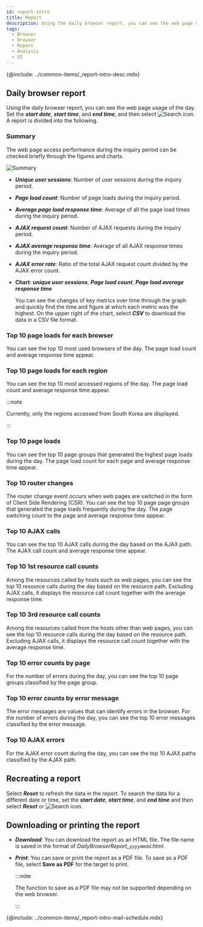 ```yaml
---
id: report-intro
title: Report
description: Using the daily browser report, you can see the web page usage of the day.
tags:
  - Browser
  - Browser
  - Report
  - Analysis
  - UI
---
```


{@include: ../common-items/_report-intro-desc.mdx}

## Daily browser report

Using the daily browser report, you can see the web page usage of the day. Set the **_start date_**, **_start time_**, and **_end time_**, and then select ![Search icon](/img/ico-btn-search.png). A report is divided into the following.

### Summary

The web page access performance during the inquiry period can be checked briefly through the figures and charts.

![Summary](/img/browser-report-summary.png)

-   **_Unique user sessions_**: Number of user sessions during the inquiry period.

-   **_Page load count_**: Number of page loads during the inquiry period.

-   **_Average page load response time_**: Average of all the page load times during the inquiry period.

-   **_AJAX request count_**: Number of AJAX requests during the inquiry period.

-   **_AJAX average response time_**: Average of all AJAX response times during the inquiry period.

-   **_AJAX error rate_**: Ratio of the total AJAX request count divided by the AJAX error count.

-   **Chart**: **_unique user sessions_**,  **_Page load count_**, **_Page load average response time_**

    You can see the changes of key metrics over time through the graph and quickly find the time and figure at which each metric was the highest. On the upper right of the chart, select **_CSV_** to download the data in a CSV file format.

### Top 10 page loads for each browser

You can see the top 10 most used browsers of the day. The page load count and average response time appear.

### Top 10 page loads for each region

You can see the top 10 most accessed regions of the day. The page load count and average response time appear.

:::note

Currently, only the regions accessed from South Korea are displayed.

:::

### Top 10 page loads

You can see the top 10 page groups that generated the highest page loads during the day. The page load count for each page and average response time appear.

### Top 10 router changes

The router change event occurs when web pages are switched in the form of Client Side Rendering (CSR). You can see the top 10 page page groups that generated the page loads frequently during the day. The page switching count to the page and average response time appear.

### Top 10 AJAX calls

You can see the top 10 AJAX calls during the day based on the AJAX path. The AJAX call count and average response time appear.

### Top 10 1st resource call counts

Among the resources called by hosts such as web pages, you can see the top 10 resource calls during the day based on the resource path. Excluding AJAX calls, it displays the resource call count together with the average response time.

### Top 10 3rd resource call counts

Among the resources called from the hosts other than web pages, you can see the top 10 resource calls during the day based on the resource path. Excluding AJAX calls, it displays the resource call count together with the average response time.

### Top 10 error counts by page

For the number of errors during the day, you can see the top 10 page groups classified by the page group.

### Top 10 error counts by error message

The error messages are values that can identify errors in the browser. For the number of errors during the day, you can see the top 10 error messages classified by the error message.

### Top 10 AJAX errors

For the AJAX error count during the day, you can see the top 10 AJAX paths classified by the AJAX path.

## Recreating a report

Select **_Reset_** to refresh the data in the report. To search the data for a different date or time, set the **_start date_**, **_start time_**, and **_end time_** and then select **_Reset_** or ![Search icon](/img/ico-btn-search.png).

## Downloading or printing the report

-   **_Download_**: You can download the report as an HTML file. The file name is saved in the format of _DailyBrowserReport\_`yyyymmdd`.html_.

-   **_Print_**: You can save or print the report as a PDF file. To save as a PDF file, select **Save as PDF** for the target to print.

    :::note

    The function to save as a PDF file may not be supported depending on the web browser.

    :::

<!-- ## 메일 발송 예약-->

{@include: ../common-items/_report-intro-mail-schedule.mdx} 
